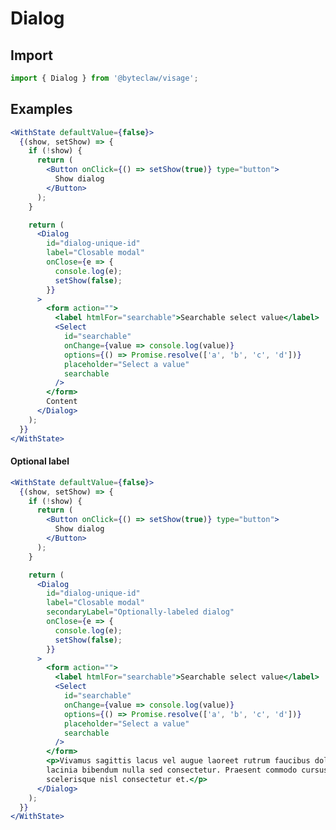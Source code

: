 # Dialog

## Import

```js transpile=false
import { Dialog } from '@byteclaw/visage';
```

## Examples

```jsx live=true
<WithState defaultValue={false}>
  {(show, setShow) => {
    if (!show) {
      return (
        <Button onClick={() => setShow(true)} type="button">
          Show dialog
        </Button>
      );
    }

    return (
      <Dialog
        id="dialog-unique-id"
        label="Closable modal"
        onClose={e => {
          console.log(e);
          setShow(false);
        }}
      >
        <form action="">
          <label htmlFor="searchable">Searchable select value</label>
          <Select
            id="searchable"
            onChange={value => console.log(value)}
            options={() => Promise.resolve(['a', 'b', 'c', 'd'])}
            placeholder="Select a value"
            searchable
          />
        </form>
        Content
      </Dialog>
    );
  }}
</WithState>
```

#### Optional label

```jsx live=true
<WithState defaultValue={false}>
  {(show, setShow) => {
    if (!show) {
      return (
        <Button onClick={() => setShow(true)} type="button">
          Show dialog
        </Button>
      );
    }

    return (
      <Dialog
        id="dialog-unique-id"
        label="Closable modal"
        secondaryLabel="Optionally-labeled dialog"
        onClose={e => {
          console.log(e);
          setShow(false);
        }}
      >
        <form action="">
          <label htmlFor="searchable">Searchable select value</label>
          <Select
            id="searchable"
            onChange={value => console.log(value)}
            options={() => Promise.resolve(['a', 'b', 'c', 'd'])}
            placeholder="Select a value"
            searchable
          />
        </form>
        <p>Vivamus sagittis lacus vel augue laoreet rutrum faucibus dolor auctor. Aenean
        lacinia bibendum nulla sed consectetur. Praesent commodo cursus magna, vel
        scelerisque nisl consectetur et.</p>
      </Dialog>
    );
  }}
</WithState>
```
